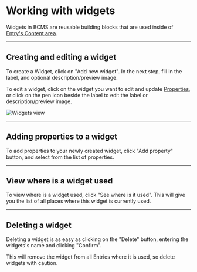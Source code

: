 
# Working with widgets

Widgets in BCMS are reusable building blocks that are used inside of [Entry's Content area](/inside-bcms/entries).

---

## Creating and editing a widget

To create a Widget, click on "Add new widget". In the next step, fill in the label, and optional description/preview image.

To edit a widget, click on the widget you want to edit and update [Properties](/inside-bcms/properties), or click on the pen icon beside the label to edit the label or description/preview image.

<Image
  src={widgetsMain}
  alt="Widgets view"
  className="h-auto w-full"
  unoptimized
/>

---

## Adding properties to a widget

To add properties to your newly created widget, click "Add property" button, and select from the list of properties.

---

## View where is a widget used

To view where is a widget used, click "See where is it used". This will give you the list of all places where this widget is currently used.

---

## Deleting a widget

Deleting a widget is as easy as clicking on the "Delete" button, entering the widgets's name and clicking "Confirm".

<Note>
  This will remove the widget from all Entries where it is used, so delete widgets with caution.
</Note>
